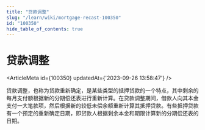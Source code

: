 ```yaml
---
title: "贷款调整"
slug: "/learn/wiki/mortgage-recast-100350"
id: "100350"
hide_table_of_contents: true
---
```



# 贷款调整

<ArticleMeta id={100350} updatedAt={'2023-09-26 13:58:47'} />
<div className='border-solid border-b border-t-0 my-4 border-[var(--ifm-color-gray-300)]' />

贷款调整，也称为贷款重新确定，是某些类型的抵押贷款的一个特点，其中剩余的每月支付额根据新的分期偿还表进行重新计算。在贷款调整期间，借款人向其本金支付一大笔款项，然后根据新的较低未偿余额重新计算其抵押贷款。有些抵押贷款有一个预定的重新确定日期，即贷款人根据剩余本金和期限计算新的分期偿还表的日期。
